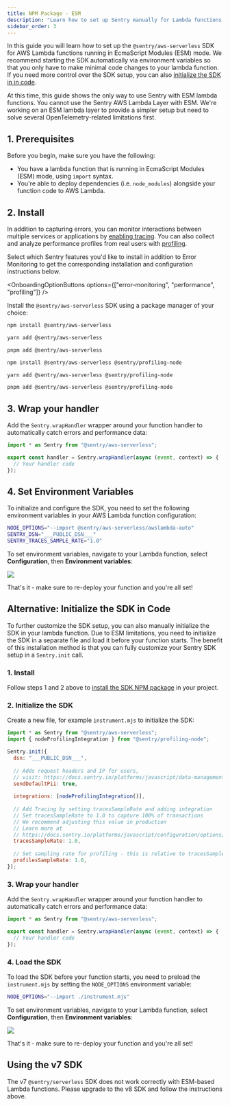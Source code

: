 ```yaml
---
title: NPM Package - ESM
description: "Learn how to set up Sentry manually for Lambda functions running in EcmaScript Modules (ESM) using Sentry's AWS Serverless SDK NPM package"
sidebar_order: 3
---
```


In this guide you will learn how to set up the `@sentry/aws-serverless` SDK for AWS Lambda functions running in EcmaScript Modules (ESM) mode.
We recommend starting the SDK automatically via environment variables so that you only have to make minimal code changes to your lambda function.
If you need more control over the SDK setup, you can also [initialize the SDK in in code](#alternative-initialize-the-sdk-in-code).

<Alert>

At this time, this guide shows the only way to use Sentry with ESM lambda functions. You cannot use the Sentry AWS Lambda Layer with ESM.
We're working on an ESM lambda layer to provide a simpler setup but need to solve several OpenTelemetry-related limitations first.

</Alert>

## 1. Prerequisites

Before you begin, make sure you have the following:

- You have a lambda function that is running in EcmaScript Modules (ESM) mode, using `import` syntax.
- You're able to deploy dependencies (i.e. `node_modules`) alongside your function code to AWS Lambda.

## 2. Install

In addition to capturing errors, you can monitor interactions between multiple services or applications by [enabling tracing](/concepts/key-terms/tracing/). You can also collect and analyze performance profiles from real users with [profiling](/product/explore/profiling/).

Select which Sentry features you'd like to install in addition to Error Monitoring to get the corresponding installation and configuration instructions below.

<OnboardingOptionButtons
  options={["error-monitoring", "performance", "profiling"]}
/>

Install the `@sentry/aws-serverless` SDK using a package manager of your choice:

<OnboardingOption optionId="profiling" hideForThisOption>

```bash {tabTitle:npm}
npm install @sentry/aws-serverless
```

```bash {tabTitle:yarn}
yarn add @sentry/aws-serverless
```

```bash {tabTitle:pnpm}
pnpm add @sentry/aws-serverless
```

</OnboardingOption>

<OnboardingOption optionId="profiling">

```bash {tabTitle:npm}
npm install @sentry/aws-serverless @sentry/profiling-node
```

```bash {tabTitle:yarn}
yarn add @sentry/aws-serverless @sentry/profiling-node
```

```bash {tabTitle:pnpm}
pnpm add @sentry/aws-serverless @sentry/profiling-node
```

</OnboardingOption>

## 3. Wrap your handler

Add the `Sentry.wrapHandler` wrapper around your function handler to automatically catch errors and performance data:

```javascript {filename:index.mjs}{1,3}
import * as Sentry from "@sentry/aws-serverless";

export const handler = Sentry.wrapHandler(async (event, context) => {
  // Your handler code
});
```

## 4. Set Environment Variables

To initialize and configure the SDK, you need to set the following environment variables in your AWS Lambda function configuration:

```bash {"onboardingOptions": {"performance": "3"}}
NODE_OPTIONS="--import @sentry/aws-serverless/awslambda-auto"
SENTRY_DSN="___PUBLIC_DSN___"
SENTRY_TRACES_SAMPLE_RATE="1.0"
```

To set environment variables, navigate to your Lambda function, select **Configuration**, then **Environment variables**:

![](./img/esm_env_vars.png)

That's it - make sure to re-deploy your function and you're all set!

## Alternative: Initialize the SDK in Code

To further customize the SDK setup, you can also manually initialize the SDK in your lambda function. Due to ESM limitations, you need to initialize the SDK in a separate file and load it before your function starts.
The benefit of this installation method is that you can fully customize your Sentry SDK setup in a `Sentry.init` call.

### 1. Install

Follow steps 1 and 2 above to [install the SDK NPM package](#2-install) in your project.

### 2. Initialize the SDK

Create a new file, for example `instrument.mjs` to initialize the SDK:

```javascript {filename:instrument.mjs} {"onboardingOptions": {"performance": "12-18", "profiling": "2,10-11,17-21"}}
import * as Sentry from "@sentry/aws-serverless";
import { nodeProfilingIntegration } from "@sentry/profiling-node";

Sentry.init({
  dsn: "___PUBLIC_DSN___",
  
  // Adds request headers and IP for users,
  // visit: https://docs.sentry.io/platforms/javascript/data-management/data-collected/ for more info
  sendDefaultPii: true,
  
  integrations: [nodeProfilingIntegration()],
  
  // Add Tracing by setting tracesSampleRate and adding integration
  // Set tracesSampleRate to 1.0 to capture 100% of transactions
  // We recommend adjusting this value in production
  // Learn more at
  // https://docs.sentry.io/platforms/javascript/configuration/options/#traces-sample-rate
  tracesSampleRate: 1.0,
  
  // Set sampling rate for profiling - this is relative to tracesSampleRate
  profilesSampleRate: 1.0,
});
```

### 3. Wrap your handler

Add the `Sentry.wrapHandler` wrapper around your function handler to automatically catch errors and performance data:

```javascript {filename:index.mjs}{1,3}
import * as Sentry from "@sentry/aws-serverless";

export const handler = Sentry.wrapHandler(async (event, context) => {
  // Your handler code
});
```

### 4. Load the SDK

To load the SDK before your function starts, you need to preload the `instrument.mjs` by setting the `NODE_OPTIONS` environment variable:

```bash
NODE_OPTIONS="--import ./instrument.mjs"
```

To set environment variables, navigate to your Lambda function, select **Configuration**, then **Environment variables**:

![](./img/esm_manual_env_vars.png)

That's it - make sure to re-deploy your function and you're all set!

## Using the v7 SDK

The v7 `@sentry/serverless` SDK does not work correctly with ESM-based Lambda functions. Please upgrade to the v8 SDK and follow the instructions above.
